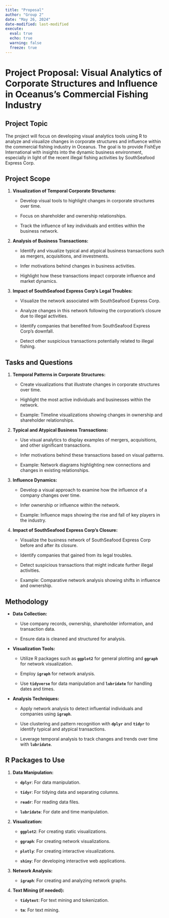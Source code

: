 ```yaml
---
title: "Proposal"
author: "Group 2"
date: "May 26, 2024"
date-modified: last-modified
execute: 
  eval: true
  echo: true
  warning: false
  freeze: true
---
```


# **Project Proposal: Visual Analytics of Corporate Structures and Influence in Oceanus's Commercial Fishing Industry**

## **Project Topic**

The project will focus on developing visual analytics tools using R to analyze and visualize changes in corporate structures and influence within the commercial fishing industry in Oceanus. The goal is to provide FishEye International with insights into the dynamic business environment, especially in light of the recent illegal fishing activities by SouthSeafood Express Corp.

## **Project Scope**

1.  **Visualization of Temporal Corporate Structures:**

    -   Develop visual tools to highlight changes in corporate structures over time.

    -   Focus on shareholder and ownership relationships.

    -   Track the influence of key individuals and entities within the business network.

2.  **Analysis of Business Transactions:**

    -   Identify and visualize typical and atypical business transactions such as mergers, acquisitions, and investments.

    -   Infer motivations behind changes in business activities.

    -   Highlight how these transactions impact corporate influence and market dynamics.

3.  **Impact of SouthSeafood Express Corp’s Legal Troubles:**

    -   Visualize the network associated with SouthSeafood Express Corp.

    -   Analyze changes in this network following the corporation's closure due to illegal activities.

    -   Identify companies that benefited from SouthSeafood Express Corp’s downfall.

    -   Detect other suspicious transactions potentially related to illegal fishing.

## **Tasks and Questions**

1.  **Temporal Patterns in Corporate Structures:**

    -   Create visualizations that illustrate changes in corporate structures over time.

    -   Highlight the most active individuals and businesses within the network.

    -   Example: Timeline visualizations showing changes in ownership and shareholder relationships.

2.  **Typical and Atypical Business Transactions:**

    -   Use visual analytics to display examples of mergers, acquisitions, and other significant transactions.

    -   Infer motivations behind these transactions based on visual patterns.

    -   Example: Network diagrams highlighting new connections and changes in existing relationships.

3.  **Influence Dynamics:**

    -   Develop a visual approach to examine how the influence of a company changes over time.

    -   Infer ownership or influence within the network.

    -   Example: Influence maps showing the rise and fall of key players in the industry.

4.  **Impact of SouthSeafood Express Corp’s Closure:**

    -   Visualize the business network of SouthSeafood Express Corp before and after its closure.

    -   Identify companies that gained from its legal troubles.

    -   Detect suspicious transactions that might indicate further illegal activities.

    -   Example: Comparative network analysis showing shifts in influence and ownership.

## **Methodology**

-   **Data Collection:**

    -   Use company records, ownership, shareholder information, and transaction data.

    -   Ensure data is cleaned and structured for analysis.

-   **Visualization Tools:**

    -   Utilize R packages such as **`ggplot2`** for general plotting and **`ggraph`** for network visualization.

    -   Employ **`igraph`** for network analysis.

    -   Use **`tidyverse`** for data manipulation and **`lubridate`** for handling dates and times.

-   **Analysis Techniques:**

    -   Apply network analysis to detect influential individuals and companies using **`igraph`**.

    -   Use clustering and pattern recognition with **`dplyr`** and **`tidyr`** to identify typical and atypical transactions.

    -   Leverage temporal analysis to track changes and trends over time with **`lubridate`**.

## **R Packages to Use**

1.  **Data Manipulation:**

    -   **`dplyr`**: For data manipulation.

    -   **`tidyr`**: For tidying data and separating columns.

    -   **`readr`**: For reading data files.

    -   **`lubridate`**: For date and time manipulation.

2.  **Visualization:**

    -   **`ggplot2`**: For creating static visualizations.

    -   **`ggraph`**: For creating network visualizations.

    -   **`plotly`**: For creating interactive visualizations.

    -   **`shiny`**: For developing interactive web applications.

3.  **Network Analysis:**

    -   **`igraph`**: For creating and analyzing network graphs.

4.  **Text Mining (if needed):**

    -   **`tidytext`**: For text mining and tokenization.

    -   **`tm`**: For text mining.
